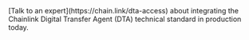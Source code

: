 
<Aside type="note" title="Contact us">
  [Talk to an expert](https://chain.link/dta-access) about integrating the Chainlink Digital Transfer Agent (DTA)
  technical standard in production today.
</Aside>
